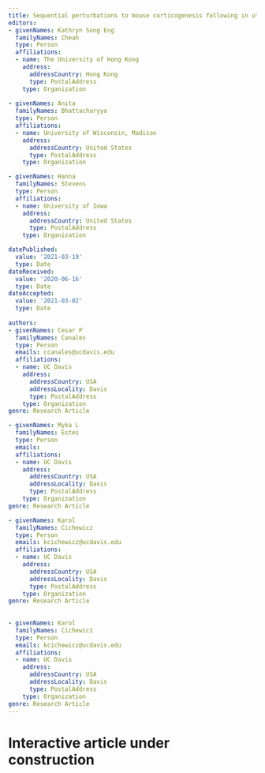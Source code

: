 ```yaml
---
title: Sequential perturbations to mouse corticogenesis following in utero maternal immune activation
editors:
- givenNames: Kathryn Song Eng
  familyNames: Cheah
  type: Person
  affiliations:
  - name: The University of Hong Kong
    address:
      addressCountry: Hong Kong
      type: PostalAddress
    type: Organization
    
- givenNames: Anita
  familyNames: Bhattacharyya
  type: Person
  affiliations:
  - name: University of Wisconsin, Madison
    address:
      addressCountry: United States
      type: PostalAddress
    type: Organization    

- givenNames: Hanna
  familyNames: Stevens
  type: Person
  affiliations:
  - name: University of Iowa
    address:
      addressCountry: United States
      type: PostalAddress
    type: Organization    

datePublished:
  value: '2021-03-19'
  type: Date
dateReceived:
  value: '2020-06-16'
  type: Date
dateAccepted:
  value: '2021-03-02'
  type: Date
  
authors:
- givenNames: Cesar P
  familyNames: Canales
  type: Person
  emails: ccanales@ucdavis.edu
  affiliations:
  - name: UC Davis
    address:
      addressCountry: USA
      addressLocality: Davis
      type: PostalAddress
    type: Organization
genre: Research Article

- givenNames: Myka L
  familyNames: Estes
  type: Person
  emails: 
  affiliations:
  - name: UC Davis
    address:
      addressCountry: USA
      addressLocality: Davis
      type: PostalAddress
    type: Organization
genre: Research Article

- givenNames: Karol
  familyNames: Cichewicz
  type: Person
  emails: kcichewicz@ucdavis.edu
  affiliations:
  - name: UC Davis
    address:
      addressCountry: USA
      addressLocality: Davis
      type: PostalAddress
    type: Organization
genre: Research Article
  
  
- givenNames: Karol
  familyNames: Cichewicz
  type: Person
  emails: kcichewicz@ucdavis.edu
  affiliations:
  - name: UC Davis
    address:
      addressCountry: USA
      addressLocality: Davis
      type: PostalAddress
    type: Organization
genre: Research Article
---
```


# Interactive article under construction

